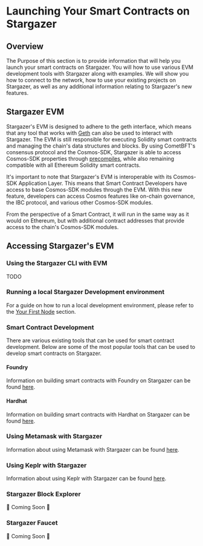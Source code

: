 # Launching Your Smart Contracts on Stargazer

## Overview

The Purpose of this section is to provide information that will help you launch your smart contracts on Stargazer. 
You will how to use various EVM development tools with Stargazer along with examples. We will show you how to connect to the network, 
how to use your existing projects on Stargazer, as well as any additional information relating to Stargazer's new features.

## Stargazer EVM 
Stargazer's EVM is designed to adhere to the geth interface, which means that any tool that works with [Geth](https://geth.ethereum.org/) can also be used to interact with Stargazer. The EVM is still responsible for executing Solidity smart contracts and managing the chain's data structures and blocks. By using CometBFT's consensus protocol and the Cosmos-SDK, Stargazer is able to access Cosmos-SDK properties through [precompiles](../building-precompiles/intro-to-precompiles), while also remaining compatible with all Ethereum Solidity smart contracts.

It's important to note that Stargazer's EVM is interoperable with its Cosmos-SDK Application Layer. This means that Smart Contract Developers have access to base Cosmos-SDK modules through the EVM. With this new feature, developers can access Cosmos features like on-chain governance, the IBC protocol, and various other Cosmos-SDK modules.

From the perspective of a Smart Contract, it will run in the same way as it would on Ethereum, but with additional contract addresses that provide access to the chain's Cosmos-SDK modules.

## Accessing Stargazer's EVM

### Using the Stargazer CLI with EVM
TODO

### Running a local Stargazer Development environment
For a guide on how to run a local development environment, please refer to the [Your First Node](../your-first-node) section.

### Smart Contract Development
There are various existing tools that can be used for smart contract development.
Below are some of the most popular tools that can be used to develop smart contracts on Stargazer.

#### Foundry
Information on building smart contracts with Foundry on Stargazer can be found [here](./dev-tools/foundry-stargazer).

#### Hardhat
Information on building smart contracts with Hardhat on Stargazer can be found [here](./dev-tools/hardhat-stargazer).

### Using Metamask with Stargazer
Information about using Metamask with Stargazer can be found [here](../using-metamask).

### Using Keplr with Stargazer
Information about using Keplr with Stargazer can be found [here](../using-keplr).

### Stargazer Block Explorer
🚧 Coming Soon 🚧
### Stargazer Faucet
🚧 Coming Soon 🚧
